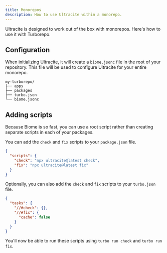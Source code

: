```yaml
---
title: Monorepos
description: How to use Ultracite within a monorepo.
---
```


Ultracite is designed to work out of the box with monorepos. Here's how to use it with Turborepo.

## Configuration

When initializing Ultracite, it will create a `biome.jsonc` file in the root of your repository. This file will be used to configure Ultracite for your entire monorepo.

```
my-turborepo/
├── apps
├── packages
├── turbo.json
└── biome.jsonc
```

## Adding scripts

Because Biome is so fast, you can use a root script rather than creating separate scripts in each of your packages.

You can add the `check` and `fix` scripts to your `package.json` file.

```json title="package.json"
{
  "scripts": {
    "check": "npx ultracite@latest check",
    "fix": "npx ultracite@latest fix"
  }
}
```

Optionally, you can also add the `check` and `fix` scripts to your `turbo.json` file.

```json title="turbo.json"
{
  "tasks": {
    "//#check": {},
    "//#fix": {
      "cache": false
    }
  }
}
```

You'll now be able to run these scripts using `turbo run check` and `turbo run fix`.

